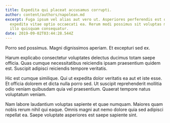 ```yaml
---
title: Expedita qui placeat accusamus corrupti.
author: content/authors/napolean.md
excerpt: Fuga ipsum vel alias aut vero ut. Asperiores perferendis est qui
  expedita vitae optio occaecati ea. Rerum modi possimus sit voluptas molestias
  illo quisquam consequatur.
date: 2019-09-02T03:44:28.544Z
---
```

Porro sed possimus. Magni dignissimos aperiam. Et excepturi sed ex.
 Harum explicabo consectetur voluptates delectus ducimus totam saepe officia. Quas cumque necessitatibus reiciendis ipsam praesentium quidem est. Suscipit adipisci reiciendis tempore veritatis.
 Hic est cumque similique. Qui ut expedita dolor veritatis ea aut et iste esse. Et officia dolorem et dicta nulla porro sed. Ut suscipit reprehenderit mollitia odio veniam quibusdam quia vel praesentium. Quaerat tempore natus voluptatum veniam.
 Nam labore laudantium voluptas sapiente et quae numquam. Maiores quam nobis rerum nihil qui eaque. Omnis magni aut nemo dolore quia sed adipisci repellat ea. Saepe voluptate asperiores est saepe sapiente sint.